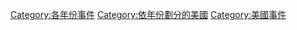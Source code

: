 [[Category:各年份事件|Category:各年份事件]]
[[Category:依年份劃分的美國|Category:依年份劃分的美國]]
[[Category:美國事件|Category:美國事件]]